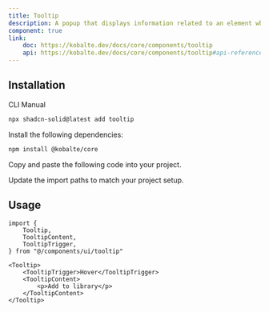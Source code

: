 ```yaml
---
title: Tooltip
description: A popup that displays information related to an element when the element receives keyboard focus or the mouse hovers over it.
component: true
link:
    doc: https://kobalte.dev/docs/core/components/tooltip
    api: https://kobalte.dev/docs/core/components/tooltip#api-reference
---
```


<ComponentPreview name="tooltip-demo" />

## Installation

<Tabs defaultValue="cli">

<TabsList>
	<TabsTrigger value="cli">CLI</TabsTrigger>
	<TabsTrigger value="manual">Manual</TabsTrigger>
	<TabsIndicator class="bg-primary" />
</TabsList>

<TabsContent value="cli">

```bash
npx shadcn-solid@latest add tooltip
```

</TabsContent>

<TabsContent value="manual">

<Steps>

<Step>Install the following dependencies:</Step>

```bash
npm install @kobalte/core
```

<Step>Copy and paste the following code into your project.</Step>

<ComponentSource name="tooltip" />

<Step>Update the import paths to match your project setup.</Step>

</Steps>

</TabsContent>

</Tabs>

## Usage

```tsx
import {
	Tooltip,
	TooltipContent,
	TooltipTrigger,
} from "@/components/ui/tooltip"
```

```tsx
<Tooltip>
	<TooltipTrigger>Hover</TooltipTrigger>
	<TooltipContent>
		<p>Add to library</p>
	</TooltipContent>
</Tooltip>
```
